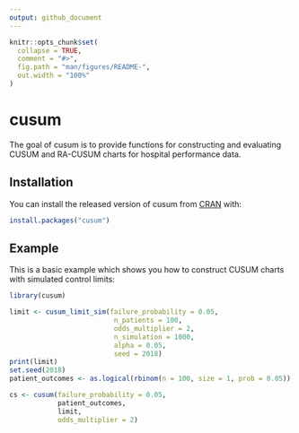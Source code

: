 ```yaml
---
output: github_document
---
```


<!-- README.md is generated from README.Rmd. Please edit that file -->

```r
knitr::opts_chunk$set(
  collapse = TRUE,
  comment = "#>",
  fig.path = "man/figures/README-",
  out.width = "100%"
)
```
# cusum

The goal of cusum is to provide functions for constructing and evaluating CUSUM and RA-CUSUM charts for hospital performance data. 

## Installation

You can install the released version of cusum from [CRAN](https://CRAN.R-project.org) with:

``` r
install.packages("cusum")
```

## Example

This is a basic example which shows you how to construct CUSUM charts with simulated control limits:

```r
library(cusum)

limit <- cusum_limit_sim(failure_probability = 0.05,
                          n_patients = 100,
                          odds_multiplier = 2,
                          n_simulation = 1000,
                          alpha = 0.05,
                          seed = 2018)
print(limit)
set.seed(2018)
patient_outcomes <- as.logical(rbinom(n = 100, size = 1, prob = 0.05))

cs <- cusum(failure_probability = 0.05,
            patient_outcomes,
            limit,
            odds_multiplier = 2)
```
